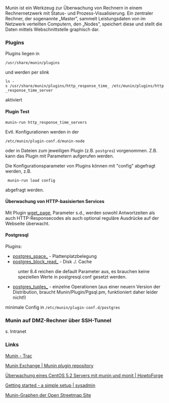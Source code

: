 Munin ist ein Werkzeug zur Überwachung von Rechnern in einem Rechnernetzwerk mit Status- und Prozess-Visualisierung. Ein zentraler Rechner, der sogenannte „Master”, sammelt Leistungsdaten von im Netzwerk verteilten Computern, den „Nodes”, speichert diese und stellt die Daten mittels Webschnittstelle graphisch dar.

===Plugins===

Plugins liegen in 
 /usr/share/munin/plugins
und werden per slink
 ln -s /usr/share/munin/plugins/http_response_time_ /etc/munin/plugins/http_response_time_server
aktiviert

===='''Plugin Test'''====

 munin-run http_response_time_servers
Evtl. Konfigurationen werden in der 
 /etc/munin/plugin-conf.d/munin-node
oder in Dateien zum jeweiligen Plugin (z.B. <tt>postgres</tt>) vorgenommen. Z.B. kann das Plugin mit Parametern aufgerufen werden.

Die Konfigurationsparameter von Plugins können mit "config" abgefragt werden, z.B. 
  munin-run load config
abgefragt werden.

====Überwachung von HTTP-basisierten Services====

Mit Plugin [https://github.com/munin-monitoring/contrib/blob/master/plugins/other/wget_page wget_page], Parameter s.d., werden sowohl Antwortzeiten als auch HTTP-Responsecodes als auch optional reguläre Ausdrücke auf der Webseite überwacht.

====Postgresql====

Plugins:
* [https://github.com/munin-monitoring/contrib/blob/master/plugins/other/postgres_space_ postgres_space_] - Plattenplatzbelegung
* [https://github.com/munin-monitoring/contrib/blob/master/plugins/other/postgres_block_read_ postgres_block_read_] - Disk ./. Cache
: unter 8.4 reichen die default Parameter aus, es brauchen keine speziellen Werte in postgresql.conf gesetzt werden.
* [http://munin-monitoring.org/svn/munin/trunk/plugins/node.d/postgres_tuples_.in postgres_tuples_] - einzelne Operationen (aus einer neuern Version der Distribution, braucht Munin/Plugin/Pgsql.pm, funktioniert daher leider nicht!)
minimale Config in <tt> /etc/munin/plugin-conf.d/postgres </tt>

==='''Munin auf DMZ-Rechner über SSH-Tunnel'''===

s. Intranet

===Links===

[http://munin-monitoring.org/ Munin - Trac]

[http://exchange.munin-monitoring.org/ Munin Exchange | Munin plugin repository]

[http://www.howtoforge.de/howto/uberwachung-eines-centos-52-servers-mit-munin-und-monit/ Überwachung eines CentOS 5.2 Servers mit munin und monit | HowtoForge]

[http://www.sysadmin-fr.org/en/munin-getting-started Getting started - a simple setup | sysadmin]

[http://munin.openstreetmap.org/ Munin-Graphen der Open Streetmap Site]

